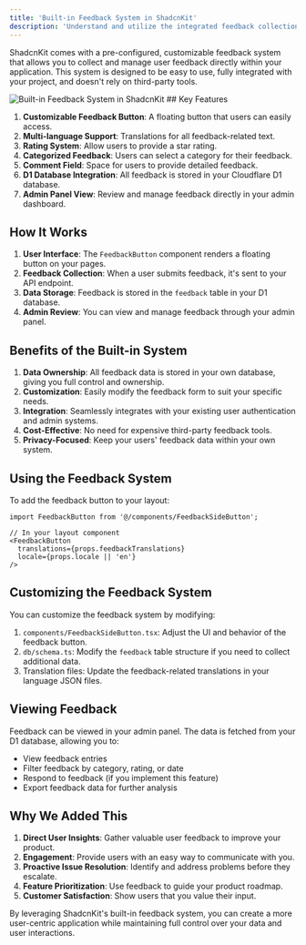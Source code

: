 ```yaml
---
title: 'Built-in Feedback System in ShadcnKit'
description: 'Understand and utilize the integrated feedback collection system in your ShadcnKit project'
---
```


ShadcnKit comes with a pre-configured, customizable feedback system that allows you to collect and manage user feedback directly within your application. This system is designed to be easy to use, fully integrated with your project, and doesn't rely on third-party tools.

<img src="/images/shadcnkit-feedback.gif" alt="Built-in Feedback System in ShadcnKit" />
## Key Features

1. **Customizable Feedback Button**: A floating button that users can easily access.
2. **Multi-language Support**: Translations for all feedback-related text.
3. **Rating System**: Allow users to provide a star rating.
4. **Categorized Feedback**: Users can select a category for their feedback.
5. **Comment Field**: Space for users to provide detailed feedback.
6. **D1 Database Integration**: All feedback is stored in your Cloudflare D1 database.
7. **Admin Panel View**: Review and manage feedback directly in your admin dashboard.

## How It Works

1. **User Interface**: The `FeedbackButton` component renders a floating button on your pages.
2. **Feedback Collection**: When a user submits feedback, it's sent to your API endpoint.
3. **Data Storage**: Feedback is stored in the `feedback` table in your D1 database.
4. **Admin Review**: You can view and manage feedback through your admin panel.

## Benefits of the Built-in System

1. **Data Ownership**: All feedback data is stored in your own database, giving you full control and ownership.
2. **Customization**: Easily modify the feedback form to suit your specific needs.
3. **Integration**: Seamlessly integrates with your existing user authentication and admin systems.
4. **Cost-Effective**: No need for expensive third-party feedback tools.
5. **Privacy-Focused**: Keep your users' feedback data within your own system.

## Using the Feedback System

To add the feedback button to your layout:

```tsx
import FeedbackButton from '@/components/FeedbackSideButton';

// In your layout component
<FeedbackButton 
  translations={props.feedbackTranslations}
  locale={props.locale || 'en'}
/>
```

## Customizing the Feedback System

You can customize the feedback system by modifying:

1. `components/FeedbackSideButton.tsx`: Adjust the UI and behavior of the feedback button.
2. `db/schema.ts`: Modify the `feedback` table structure if you need to collect additional data.
3. Translation files: Update the feedback-related translations in your language JSON files.

## Viewing Feedback

Feedback can be viewed in your admin panel. The data is fetched from your D1 database, allowing you to:

- View feedback entries
- Filter feedback by category, rating, or date
- Respond to feedback (if you implement this feature)
- Export feedback data for further analysis

## Why We Added This

1. **Direct User Insights**: Gather valuable user feedback to improve your product.
2. **Engagement**: Provide users with an easy way to communicate with you.
3. **Proactive Issue Resolution**: Identify and address problems before they escalate.
4. **Feature Prioritization**: Use feedback to guide your product roadmap.
5. **Customer Satisfaction**: Show users that you value their input.

By leveraging ShadcnKit's built-in feedback system, you can create a more user-centric application while maintaining full control over your data and user interactions.